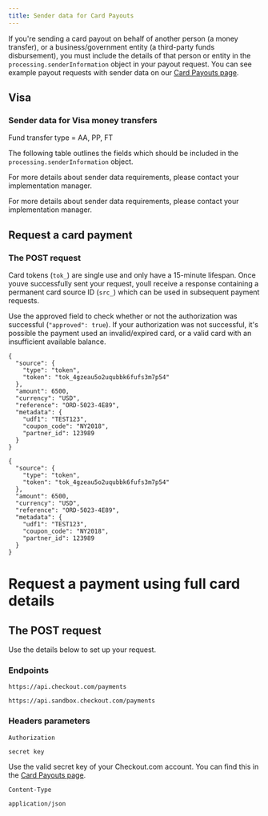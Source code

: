 ```yaml
---
title: Sender data for Card Payouts
---
```


If you're sending a card payout on behalf of another person (a money transfer),
or a business/government entity (a third-party funds disbursement),
you must include the details of that person or entity in the `processing.senderInformation`
object in your payout request. You can see example payout requests with sender data on our [Card Payouts page](https://docs.checkout.com/preview/drafts/abc/card-payouts).

## Visa

### Sender data for Visa money transfers

Fund transfer type = AA, PP, FT

The following table outlines the fields which should be included in the `processing.senderInformation` object.

<TipBox title="Example Title" variant="tip">

For more details about sender data requirements, please contact your implementation manager.

</TipBox>

<TipBox variant="warning">

For more details about sender data requirements, please contact your implementation manager.

</TipBox>

## Request a card payment

### The POST request

Card tokens (`tok_`) are single use and only have a 15-minute lifespan.
Once youve successfully sent your request, youll receive a response containing a
permanent card source ID (`src_`) which can be used in subsequent payment requests.

<Tabs>
<TabHead activeTab={0} headers={['Title 1', 'Title 2']} />
<TabBody>
<TabRow>
<Box horizontal="sm">

Use the approved field to check whether or not the authorization was successful (`"approved": true`).
If your authorization was not successful, it's possible the payment used an invalid/expired card, or
a valid card with an insufficient available balance.

</Box>
</TabRow>
<TabRow>

```
{
  "source": {
    "type": "token",
    "token": "tok_4gzeau5o2uqubbk6fufs3m7p54"
  },
  "amount": 6500,
  "currency": "USD",
  "reference": "ORD-5023-4E89",
  "metadata": {
    "udf1": "TEST123",
    "coupon_code": "NY2018",
    "partner_id": 123989
  }
}
```

</TabRow>
</TabBody>
</Tabs>

```
{
  "source": {
    "type": "token",
    "token": "tok_4gzeau5o2uqubbk6fufs3m7p54"
  },
  "amount": 6500,
  "currency": "USD",
  "reference": "ORD-5023-4E89",
  "metadata": {
    "udf1": "TEST123",
    "coupon_code": "NY2018",
    "partner_id": 123989
  }
}
```

# Request a payment using full card details

## The POST request

Use the details below to set up your request.



### Endpoints

<Tabs>
<TabHead headers={['Live', 'SandBox']} />
<TabBody>
<TabRow>
<LineCodeWrapper type="post">

`https://api.checkout.com/payments`

</LineCodeWrapper>
</TabRow>
<TabRow>
<LineCodeWrapper type="get">

`https://api.sandbox.checkout.com/payments`

</LineCodeWrapper>
</TabRow>
</TabBody>
</Tabs>

### Headers parameters

<Table>
<TableHead headers={['Header', 'Value']} />
<TableBody>
<TableRow>
<TableCell>

`Authorization`

<TypeTag type="string" />
<StatusTag type="required" />
</TableCell>
<TableCell>

`secret key`

<InfoBox>

Use the valid secret key of your Checkout.com account. You can find this in the [Card Payouts page](https://docs.checkout.com/preview/drafts/abc/card-payouts).

</InfoBox>
</TableCell>
</TableRow>
<TableRow>
<TableCell>

`Content-Type`

<TypeTag type="object" />
<StatusTag type="optional" />
</TableCell>
<TableCell>

`application/json`

</TableCell>
</TableRow>

</TableBody>
</Table>
